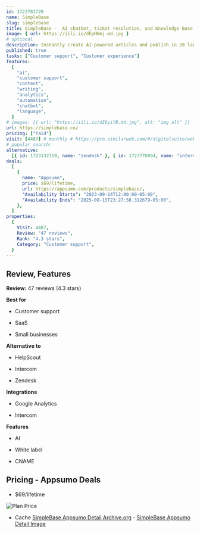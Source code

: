 ```yaml
---
id: 1723781729
name: SimpleBase
slug: simplebase
title: SimpleBase -  AI chatbot, ticket resolution, and Knowledge Base platform.
image: { url: https://iili.io/dEpHWnj.md.jpg }
# optional
description: Instantly create AI-powered articles and publish in 20 languagesStreamline your article creation process and craft engaging content
published: true
tasks: ["Customer support", "Customer experience"]
features:
  [
    "ai",
    "customer support",
    "content",
    "writing",
    "analytics",
    "automation",
    "chatbot",
    "language",
  ]
# images: [{ url: "https://iili.io/dI8yiYB.md.jpg", alt: "img alt" }]
url: https://simplebase.co/
pricing: ["Paid"]
visit: [4487] # monthly # https://pro.similarweb.com/#/digitalsuite/websiteanalysis/home
# popular_search:
alternative:
  [{ id: 1723132359, name: "zendesk" }, { id: 1723776894, name: "intercom" }]
deals:
  [
    {
      name: "Appsumo",
      price: $69/lifetime,
      url: https://appsumo.com/products/simplebase/,
      "Availability Starts": "2023-09-14T12:00:00-05:00",
      "Availability Ends": "2025-08-15T23:27:58.312679-05:00",
    },
  ]
properties:
  {
    Visit: 4487,
    Review: "47 reviews",
    Rank: "4.3 stars",
    Category: "Customer support",
  }
---
```


## Review, Features

**Review:** 47 reviews (4.3 stars)

**Best for**

- Customer support

- SaaS

- Small businesses

**Alternative to**

- HelpScout

- Intercom

- Zendesk

**Integrations**

- Google Analytics

- Intercom

**Features**

- AI

- White label

- CNAME

## Pricing - Appsumo Deals

- $69/lifetime

<Img src="https://iili.io/dEpTaXR.png" alt="Plan Price" />

- Cache [SimpleBase Appsumo Detail Archive.org](https://web.archive.org/web/*/https://appsumo.com/products/simplebase/) - [SimpleBase Appsumo Detail Image](https://iili.io/dEpTPhx.png)

